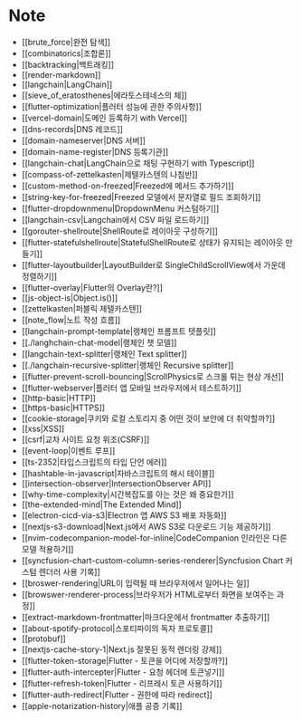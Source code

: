 # Note

- [[brute_force|완전 탐색]]
- [[combinatorics|조합론]]
- [[backtracking|백트래킹]]
- [[render-markdown]]
- [[langchain|LangChain]]
- [[sieve_of_eratosthenes|에라토스테네스의 체]]
- [[flutter-optimization|플러터 성능에 관한 주의사항]]
- [[vercel-domain|도메인 등록하기 with Vercel]]
- [[dns-records|DNS 레코드]]
- [[domain-nameserver|DNS 서버]]
- [[domain-name-register|DNS 등록기관]]
- [[langchain-chat|LangChain으로 채팅 구현하기 with Typescript]]
- [[compass-of-zettelkasten|제텔카스텐의 나침반]]
- [[custom-method-on-freezed|Freezed에 메서드 추가하기]]
- [[string-key-for-freezed|Freezed 모델에서 문자열로 필드 조회하기]]
- [[flutter-dropdownmenu|DropdownMenu 커스텀하기]]
- [[langchain-csv|Langchain에서 CSV 파일 로드하기]]
- [[gorouter-shellroute|ShellRoute로 레이아웃 구성하기]]
- [[flutter-statefulshellroute|StatefulShellRoute로 상태가 유지되는 레이아웃 만들기]]
- [[flutter-layoutbuilder|LayoutBuilder로 SingleChildScrollView에서 가운데 정렬하기]]
- [[flutter-overlay|Flutter의 Overlay란?]]
- [[js-object-is|Object.is()]]
- [[zettelkasten|퍼블릭 제텔카스텐]]
- [[note_flow|노트 작성 흐름]]
- [[langchain-prompt-template|랭체인 프롬프트 텟플릿]]
- [[./langhchain-chat-model|랭체인 챗 모델]]
- [[langchain-text-splitter|랭체인 Text splitter]]
- [[./langchain-recursive-splitter|랭체인 Recursive splitter]]
- [[flutter-prevent-scroll-bouncing|ScrollPhysics로 스크롤 튀는 현상 개선]]
- [[flutter-webserver|플러터 앱 모바일 브라우저에서 테스트하기]]
- [[http-basic|HTTP]]
- [[https-basic|HTTPS]]
- [[cookie-storage|쿠키와 로컬 스토리지 중 어떤 것이 보안에 더 취약할까?]]
- [[xss|XSS]]
- [[csrf|교차 사이트 요청 위조(CSRF)]]
- [[event-loop|이벤트 루프]]
- [[ts-2352|타입스크립트의 타입 단언 에러]]
- [[hashtable-in-javascript|자바스크립트의 해시 테이블]]
- [[intersection-observer|IntersectionObserver API]]
- [[why-time-complexity|시간복잡도를 아는 것은 왜 중요한가]]
- [[the-extended-mind|The Extended Mind]]
- [[electron-cicd-via-s3|Electron 앱 AWS S3 배포 자동화]]
- [[nextjs-s3-download|Next.js에서 AWS S3로 다운로드 기능 제공하기]]
- [[nvim-codecompanion-model-for-inline|CodeCompanion 인라인은 다른 모델 적용하기]]
- [[syncfusion-chart-custom-column-series-renderer|Syncfusion Chart 커스텀 렌더러 사용 기록]]
- [[broswer-rendering|URL이 입력될 때 브라우저에서 일어나는 일]]
- [[browswer-renderer-process|브라우저가 HTML로부터 화면을 보여주는 과정]]
- [[extract-markdown-frontmatter|마크다운에서 frontmatter 추출하기]]
- [[about-spotify-protocol|스포티파이의 독자 프로토콜]]
- [[protobuf]]
- [[nextjs-cache-story-1|Next.js 잘못된 동적 렌더링 강제]]
- [[flutter-token-storage|Flutter - 토큰을 어디에 저장할까?]]
- [[flutter-auth-intercepter|Flutter - 요청 헤더에 토큰넣기]]
- [[flutter-refresh-token|Flutter - 리프레시 토큰 사용하기]]
- [[flutter-auth-redirect|Flutter - 권한에 따라 redirect]]
- [[apple-notarization-history|애플 공증 기록]]


